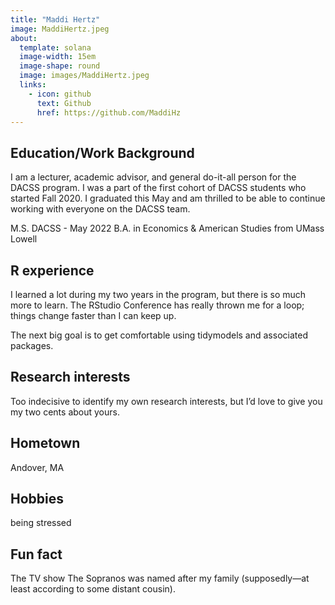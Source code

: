 ```yaml
---
title: "Maddi Hertz"
image: MaddiHertz.jpeg
about:
  template: solana
  image-width: 15em
  image-shape: round
  image: images/MaddiHertz.jpeg
  links:
    - icon: github
      text: Github
      href: https://github.com/MaddiHz
---
```


## Education/Work Background

I am a lecturer, academic advisor, and general do-it-all person for the DACSS program. I was a part of the first cohort of DACSS students who started Fall 2020. I graduated this May and am thrilled to be able to continue working with everyone on the DACSS team.

M.S. DACSS - May 2022
B.A. in Economics & American Studies from UMass Lowell

## R experience

I learned a lot during my two years in the program, but there is so much more to learn. The RStudio Conference has really thrown me for a loop; things change faster than I can keep up. 

The next big goal is to get comfortable using tidymodels and associated packages. 

## Research interests

Too indecisive to identify my own research interests, but I'd love to give you my two cents about yours. 

## Hometown

Andover, MA

## Hobbies

being stressed

## Fun fact

The TV show The Sopranos was named after my family (supposedly---at least according to some distant cousin). 

